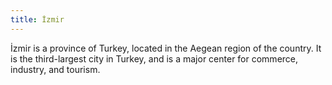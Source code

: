 ```yaml
---
title: İzmir
---
```


İzmir is a province of Turkey, located in the Aegean region of the country. It is the third-largest city in Turkey, and is a major center for commerce, industry, and tourism.
